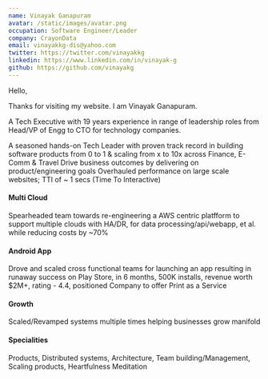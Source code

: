 ```yaml
---
name: Vinayak Ganapuram
avatar: /static/images/avatar.png
occupation: Software Engineer/Leader
company: CrayonData
email: vinayakkg-dis@yahoo.com
twitter: https://twitter.com/vinayakkg
linkedin: https://www.linkedin.com/in/vinayak-g
github: https://github.com/vinayakg
---
```


Hello,

Thanks for visiting my website. I am Vinayak Ganapuram.

A Tech Executive with 19 years experience in range of leadership roles from Head/VP of Engg to CTO for technology companies. 

A seasoned hands-on Tech Leader with proven track record in building software products from 0 to 1 & scaling from x to 10x across Finance, E- Comm & Travel
Drive business outcomes by delivering on product/engineering goals
Overhauled performance on large scale websites; TTI of ~ 1 secs (Time To Interactive) 


#### Multi Cloud
Spearheaded team towards re-engineering a AWS centric platfform to support multiple clouds with HA/DR, for data processing/api/webapp, et al. while reducing costs by ~70%

#### Android App
Drove and scaled cross functional teams for launching an app resulting in runaway success on Play Store, in 6 months, 500K installs, revenue worth $2M+, rating - 4.4, positioned Company to offer Print as a Service

#### Growth
Scaled/Revamped systems multiple times helping businesses grow manifold

#### Specialities
Products, Distributed systems, Architecture, Team building/Management, Scaling products, Heartfulness Meditation